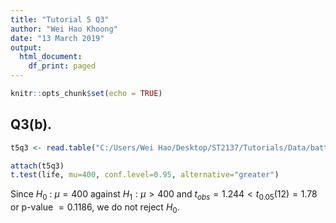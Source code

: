 ```yaml
---
title: "Tutorial 5 Q3"
author: "Wei Hao Khoong"
date: "13 March 2019"
output:
  html_document:
    df_print: paged
---
```


```r
knitr::opts_chunk$set(echo = TRUE)
```

## Q3(b).

```r
t5q3 <- read.table("C:/Users/Wei Hao/Desktop/ST2137/Tutorials/Data/battery.txt", header=T)
```

```r
attach(t5q3)
t.test(life, mu=400, conf.level=0.95, alternative="greater")
```
Since $H_0$ : $\mu = 400$ against $H_1: \mu > 400$ and $t_{obs} = 1.244 < t_{0.05}(12) = 1.78$ or p-value $= 0.1186$, we do not reject $H_0$. 